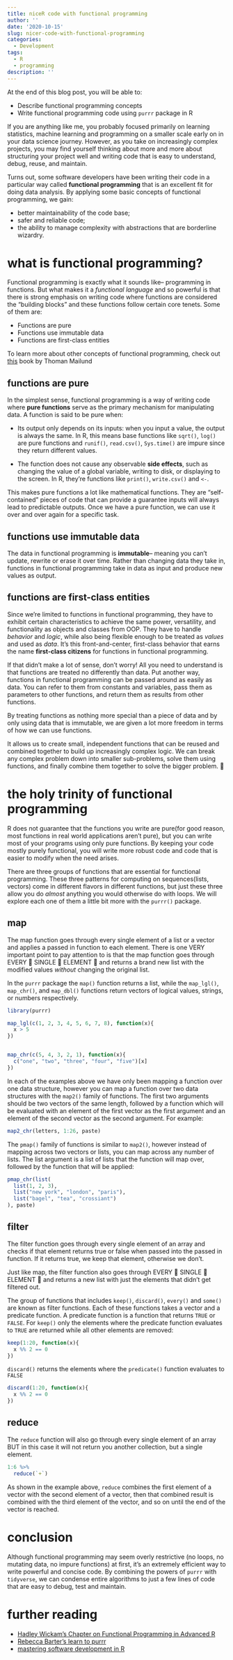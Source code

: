 ```yaml
---
title: niceR code with functional programming
author: ''
date: '2020-10-15'
slug: nicer-code-with-functional-programming
categories:
  - Development
tags:
  - R
  - programming
description: ''
---
```



At the end of this blog post, you will be able to:

* Describe functional programming concepts
* Write functional programming code using `purrr` package in R


If you are anything like me, you probably focused primarily on learning statistics, machine learning and programming on a smaller scale early on in your data science journey. However, as  you take on increasingly complex projects, you may find yourself thinking about more and more about structuring your project well and writing code that is easy to understand, debug, reuse, and maintain.


Turns out, some software developers have been writing their code in a particular way called **functional programming** that is an excellent fit for doing data analysis. By applying some basic concepts of functional programming, we gain:

* better maintainability of the code base;
* safer and reliable code;
* the ability to manage complexity with abstractions that are borderline wizardry.



# what is functional programming?

Functional programming is exactly what it sounds like-- programming in functions. But what makes it a *functional language* and so powerful is that there is strong emphasis on writing code where functions are considered the "building blocks" and these functions follow certain core tenets. Some of them are:

* Functions are pure
* Functions use immutable data
* Functions are first-class entities

To learn more about other concepts of functional programming, check out [this](https://www.amazon.com/Functional-Programming-Advanced-Statistical-Analysis-ebook/dp/B06XX7YL7M) book by Thoman Mailund


## functions are pure

In the simplest sense, functional programming is a way of writing code where **pure functions** serve as the primary mechanism for manipulating data. A function is said to be pure when:

* Its output only depends on its inputs: when you input a value, the output is always the same. In R, this means base functions like `sqrt()`, `log()` are pure functions and `runif()`, `read.csv()`, `Sys.time()` are impure since they return different values.


* The function does not cause any observable **side effects**, such as changing the value of a global variable, writing to disk, or displaying to the screen. In R, they're functions like `print()`, `write.csv()` and `<-`.


This makes pure functions a lot like mathematical functions. They are "self-contained" pieces of code that can provide a guarantee inputs will always lead to predictable outputs. Once we have a pure function, we can use it over and over again for a specific task. 

## functions use immutable data

The data in functional programming is **immutable**-- meaning you can't update, rewrite or erase it over time. Rather than changing data they take in, functions in functional programming take in data as input and produce new values as output. 


## functions are first-class entities

Since we’re limited to functions in functional programming, they have to exhibit certain characteristics to achieve the same power, versatility, and functionality as objects and classes from OOP. They have to handle *behavior* and *logic*, while also being flexible enough to be treated
as *values* and used as *data*. It’s this front-and-center, first-class behavior that earns the name **first-class citizens** for functions in functional programming.

If that didn't make a lot of sense, don't worry! All you need to understand is that functions are treated no differently than data. Put another way, functions in functional programming can be passed around as easily as data. You can refer to them from constants and variables, pass them as parameters to other functions, and return them as results from other functions.

By treating functions as nothing more special than a piece of data and by only using data that is immutable, we are given a lot more freedom in terms of how we can use functions.

It allows us to create small, independent functions that can be reused and combined together to build up increasingly complex logic. We can break any complex problem down into smaller sub-problems, solve them using functions, and finally combine them together to solve the bigger problem. 🤯



# the holy trinity of functional programming

R does not guarantee that the functions you write are pure(for good reason, most functions in real world applications aren't pure), but you can write most of your programs using only pure functions. By keeping your code mostly purely functional, you will write more robust code and code that is easier to modify when the need arises.


There are three groups of functions that are essential for functional programming. These three patterns for computing on sequences(lists, vectors) come in different flavors in different functions, but just these three allow you do _almost_ anything you would otherwise do with loops. We will explore each one of them a little bit more with the `purrr()` package.



## map

The map function goes through every single element of a list or a vector and applies a passed in function to each element. There is one VERY important point to pay attention to is that the map function goes through EVERY 👏 SINGLE 👏 ELEMENT 👏 and returns a brand new list with the modified values *without* changing the original list.

In the `purrr` package the `map()` function returns a list, while the `map_lgl()`, `map_chr()`, and `map_dbl()` functions return vectors of logical values, strings, or numbers respectively.

```r
library(purrr)

map_lgl(c(1, 2, 3, 4, 5, 6, 7, 8), function(x){
  x > 5
})


map_chr(c(5, 4, 3, 2, 1), function(x){
  c("one", "two", "three", "four", "five")[x]
})

```


In each of the examples above we have only been mapping a function over one data structure, however you can map a function over two data structures with the `map2()` family of functions. The first two arguments should be two vectors of the same length, followed by a function which will be evaluated with an element of the first vector as the first argument and an element of the second vector as the second argument. For example:


```r
map2_chr(letters, 1:26, paste)
```

The `pmap()` family of functions is similar to `map2()`, however instead of mapping across two vectors or lists, you can map across any number of lists. The list argument is a list of lists that the function will map over, followed by the function that will be applied:


```r
pmap_chr(list(
  list(1, 2, 3),
  list("new york", "london", "paris"),
  list("bagel", "tea", "crossiant")
), paste)
```



## filter

The filter function goes through every single element of an array and checks if that element returns true or false when passed into the passed in function. If it returns true, we keep that element, otherwise we don't. 

Just like map, the filter function also goes through EVERY 👏 SINGLE 👏 ELEMENT 👏 and returns a new list  with just the elements that didn't get filtered out.

The group of functions that includes `keep()`, `discard()`, `every()` and  `some()` are known as filter functions. Each of these functions takes a vector and a predicate function.  A predicate function is a function that returns `TRUE` or `FALSE`.  For `keep()` only the elements where the predicate function evaluates to `TRUE` are returned while all other elements are removed:


```r

keep(1:20, function(x){
  x %% 2 == 0
})
```

`discard()` returns the elements where the `predicate()` function evaluates to `FALSE`

```r
discard(1:20, function(x){
  x %% 2 == 0
})
```



##  reduce

The `reduce` function will also go through every single element of an array BUT in this case it will not return you another collection, but a single element.


```r

1:6 %>%
  reduce(`+`)


```

As shown in the example above, `reduce` combines the first element of a vector with the second element of a vector, then that combined result is combined with the third element of the vector, and so on until the end of the vector is reached. 


# conclusion

Although functional programming may seem overly restrictive (no loops, no mutating data, no impure functions) at first, it's an extremely efficient way to write powerful and concise code. By combining the powers of `purrr` with `tidyverse`, we can condense entire algorithms to just a few lines of code that are easy to debug, test and maintain. 


# further reading

* [Hadley Wickam's Chapter on Functional Programming in Advanced R](https://adv-r.hadley.nz/fp.html)
* [Rebecca Barter's learn to purrr](http://www.rebeccabarter.com/blog/2019-08-19_purrr/)
* [mastering software development in R](https://bookdown.org/rdpeng/RProgDA/functional-programming.html)


